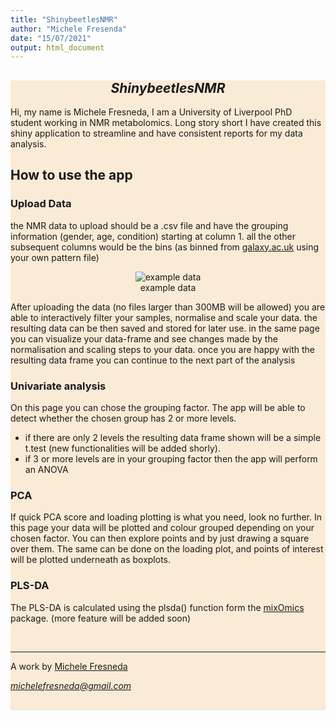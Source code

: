 ---
title: "ShinybeetlesNMR"
author: "Michele Fresenda"
date: "15/07/2021"
output: html_document
---
<section class="content" style="
    background-color: antiquewhite;
">
<center>
# *ShinybeetlesNMR*
</center>

Hi, my name is Michele Fresneda, I am a University of Liverpool PhD student working in NMR metabolomics. Long story short I have created this shiny application to streamline and have consistent reports for my data analysis.

## How to use the app

### Upload Data

the NMR data to upload should be a .csv file and have the grouping information (gender, age, condition) starting at column 1. all the other subsequent columns would be the bins (as binned from [galaxy.ac.uk](http://galaxy.liv.ac.uk/) using your own pattern file)

<center>

![example data](figure/example_data.PNG)

</center>

After uploading the data (no files larger than 300MB will be allowed) you are able to interactively filter your samples, normalise and scale your data. the resulting data can be then saved and stored for later use. in the same page you can visualize your data-frame and see changes made by the normalisation and scaling steps to your data. once you are happy with the resulting data frame you can continue to the next part of the analysis

### Univariate analysis

On this page you can chose the grouping factor. The app will be able to detect whether the chosen group has 2 or more levels.

-   if there are only 2 levels the resulting data frame shown will be a simple t.test (new functionalities will be added shorly).
-   if 3 or more levels are in your grouping factor then the app will perform an ANOVA

### PCA

If quick PCA score and loading plotting is what you need, look no further. In this page your data will be plotted and colour grouped depending on your chosen factor. You can then explore points and by just drawing a square over them. The same can be done on the loading plot, and points of interest will be plotted underneath as boxplots.

### PLS-DA

The PLS-DA is calculated using the plsda() function form the [mixOmics](http://mixomics.org/) package. (more feature will be added soon)

 

<hr />

<p style="text-align: center;">

A work by <a href="https://github.com/mikies21/">Michele Fresneda

</p>

<p style="text-align: center;">

<em>[michelefresneda\@gmail.com](mailto:michelefresneda@gmail.com){.email}</em>

</p>

<!-- Add icon library -->

<link rel="stylesheet" href="https://cdnjs.cloudflare.com/ajax/libs/font-awesome/4.7.0/css/font-awesome.min.css">

<!-- Add font awesome icons -->

<p style="text-align: center;">

<a href="https://twitter.com/micfresneda?lang=en" class="fa fa-twitter"></a> <a href="https://www.linkedin.com/in/michele-fresneda-alarcon/" class="fa fa-linkedin"></a> <a href="https://github.com/mikies21/" class="fa fa-github"></a>

</p>

 
